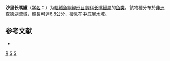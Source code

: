 {{Speciesbox 
| taxon = Raiamas shariensis
| authority = [[Fowler|Fowler]], 1949
| status = DD
| status_system = IUCN3.1
| synonyms = *''Barilius shariensis''<br /><small>Fowler, 1949</small>
}}
'''沙里长嘴鱲'''（[[学名|学名]]：{{lang|la|''Raiamas shariensis''}}）为[[輻鰭魚綱|輻鰭魚綱]][[鯉形目|鯉形目]][[鲤科|鲤科]][[长嘴鱲屬|长嘴鱲屬]]的[[鱼类|鱼类]]。該物種分布於[[非洲|非洲]][[查德湖|查德湖]]流域，體長可達6.8公分，棲息在中底層水域。

==参考文献==
*{{FishBase_species|genus=Raiamas|species=shariensis|year=2011|month=12}}

{{Taxonbar}}

[[Category:1949年描述的魚類|R]]
[[Category:IUCN红色名录数据缺乏物种|S]]
[[Category:长嘴鱲屬|S]]